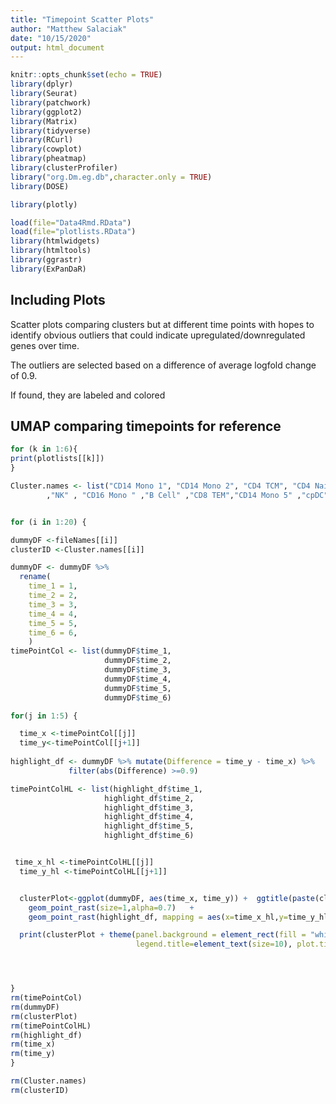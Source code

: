 ```yaml
---
title: "Timepoint Scatter Plots"
author: "Matthew Salaciak"
date: "10/15/2020"
output: html_document
---
```





```r
knitr::opts_chunk$set(echo = TRUE)
library(dplyr)
library(Seurat)
library(patchwork)
library(ggplot2)
library(Matrix)
library(tidyverse)
library(RCurl)
library(cowplot)
library(pheatmap)
library(clusterProfiler)
library("org.Dm.eg.db",character.only = TRUE)
library(DOSE)

library(plotly)

load(file="Data4Rmd.RData")
load(file="plotlists.RData")
library(htmlwidgets)
library(htmltools)
library(ggrastr)
library(ExPanDaR)


```


## Including Plots

Scatter plots comparing clusters but at different time points with hopes to identify 
obvious outliers that could indicate upregulated/downregulated genes over time.

The outliers are selected based on a difference of average logfold change of 0.9.

If found, they are labeled and colored


## UMAP comparing timepoints for reference 
``` r
for (k in 1:6){
print(plotlists[[k]])
}
```


``` r

Cluster.names <- list("CD14 Mono 1", "CD14 Mono 2", "CD4 TCM", "CD4 Naive","CD14 Mono 3"," CD8 t-cell 1","CD8 t-cell 2", "CD8 t-cell 3", "CD14 Mono 4"
		,"NK" , "CD16 Mono " ,"B Cell" ,"CD8 TEM","CD14 Mono 5" ,"cpDC","CD14 Mono 6", "CD4 Treg" ,"CD8 Exhausted" ,"CD8 Teff" ,"pDC")


for (i in 1:20) {

dummyDF <-fileNames[[i]]
clusterID <-Cluster.names[[i]]

dummyDF <- dummyDF %>%
  rename(
    time_1 = 1,
    time_2 = 2,
    time_3 = 3,
    time_4 = 4,
    time_5 = 5,
    time_6 = 6,
    )
timePointCol <- list(dummyDF$time_1,
                     dummyDF$time_2,
                     dummyDF$time_3,
                     dummyDF$time_4,
                     dummyDF$time_5,
                     dummyDF$time_6)

for(j in 1:5) {

  time_x <-timePointCol[[j]]
  time_y<-timePointCol[[j+1]]
  
highlight_df <- dummyDF %>% mutate(Difference = time_y - time_x) %>%
             filter(abs(Difference) >=0.9)

timePointColHL <- list(highlight_df$time_1,
                     highlight_df$time_2,
                     highlight_df$time_3,
                     highlight_df$time_4,
                     highlight_df$time_5,
                     highlight_df$time_6)


 time_x_hl <-timePointColHL[[j]]
  time_y_hl <-timePointColHL[[j+1]]


  clusterPlot<-ggplot(dummyDF, aes(time_x, time_y)) +  ggtitle(paste(clusterID,", Timepoint", j ,"vs.",  j+1)) +
    geom_point_rast(size=1,alpha=0.7)   +
    geom_point_rast(highlight_df, mapping = aes(x=time_x_hl,y=time_y_hl, color=gene),size=1.3)

  print(clusterPlot + theme(panel.background = element_rect(fill = "white", colour = "grey50"),legend.text=element_text(size=8),
                            legend.title=element_text(size=10), plot.title = element_text(size =12)))




}
rm(timePointCol)
rm(dummyDF)
rm(clusterPlot)
rm(timePointColHL)
rm(highlight_df)
rm(time_x)
rm(time_y)
}

rm(Cluster.names)
rm(clusterID)



```








